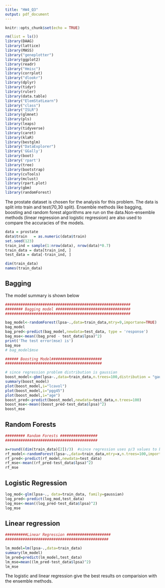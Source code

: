 ```yaml
---
title: "HW4_Q3"
output: pdf_document
---
```


```r
knitr::opts_chunk$set(echo = TRUE)
```



```r
rm(list = ls())
library(DAAG)                 
library(lattice)
library(MASS)
library("geneplotter")
library(ggplot2)
library(readr)
library("Hmisc")
library(corrplot)
library("dlookr")
library(dplyr)
library(tidyr)
library(ruler)
library(data.table)
library("ElemStatLearn")
library("class")
library("ISLR")
library(glmnet)
library(pls)
library(leaps)
library(tidyverse)
library(caret)
library(klaR)  
library(bestglm)
library("DataExplorer")
library('GGally')
library(boot)
library('rpart')
library(tree)
library(bootstrap)
library(cvTools)
library(mclust)
library(rpart.plot)
library(gbm)
library(randomForest)
```


The prostate dataset is chosen for the analysis for this problem. The data is split into train and test(70,30 split). Ensemble methods like bagging, boosting and random forest algorithms are run on the data.Non-ensemble methods (linear regression and logistic regression) are also used to compare the accuracies of the models.

```r
data = prostate
data$train   = as.numeric(data$train)
set.seed(123)
train_ind = sample(1:nrow(data), nrow(data)*0.7)
train_data = data[train_ind, ]
test_data = data[-train_ind, ]

dim(train_data)
names(train_data)
```
## Bagging
The model summary is shown below
```r
#########################################################
######## Bagging model ##################################
#########################################################

bag_model<-randomForest(lpsa~.,data=train_data,mtry=9,importane=TRUE)
bag_model
bag_pred<-predict(bag_model,newdata=test_data, type = 'response')
bag_mse<-mean((bag_pred - test_data$lpsa)^2)
print('The test error(mse) is')
bag_mse
# bag_model$mse
```
```r
###### Boosting Model#######################
############################################

# since regression problem distribution is gaussian
boost_model<-gbm(lpsa~.,data=train_data,n.trees=100,distribution = "gaussian",interaction.depth = 4)
summary(boost_model)
plot(boost_model,i="lcavol")
plot(boost_model,i="pgg45")
plot(boost_model,i="age")
boost_pred<-predict(boost_model,newdata=test_data,n.trees=100)
boost_mse<-mean((boost_pred-test_data$lpsa)^2)
boost_mse

```


## Random Forests
```r
######### Random Forests #################
##########################################

x=round((dim(train_data)[2])/3)  #since regression uses p/3 values to build the trees
rf_model<-randomForest(lpsa~.,data=train_data,mtry=x,n.trees=100,importance=TRUE)
rf_pred<-predict(rf_model,newdata=test_data)
rf_mse<-mean((rf_pred-test_data$lpsa)^2)
rf_mse
```
## Logistic Regression
```r
log_mod<-glm(lpsa~., data=train_data, family=gaussian)
log_pred<-predict(log_mod,test_data)
log_mse<-mean((log_pred-test_data$lpsa)^2)
log_mse
```

## Linear regression

```r

##########Linear Regression ####################
###############################################

lm_model=lm(lpsa~.,data=train_data)
summary(lm_model)
lm_pred=predict(lm_model,test_data)
lm_mse=mean((lm_pred-test_data$lpsa)^2)
lm_mse


```

The logistic and linear regression give the best results on comparision with the ensemble methods.




